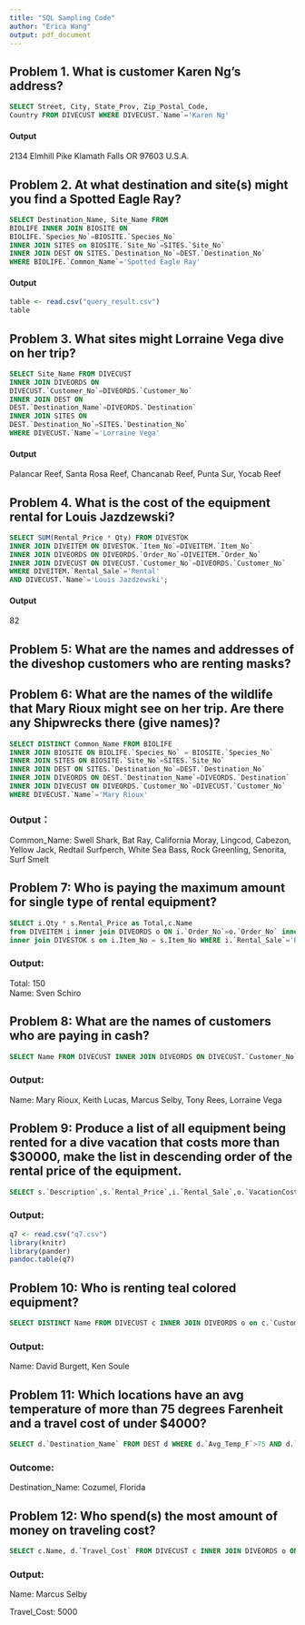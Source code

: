 ```yaml
---
title: "SQL Sampling Code"
author: "Erica Wang"
output: pdf_document
---
```


## Problem 1. What is customer Karen Ng's address?
```sql
SELECT Street, City, State_Prov, Zip_Postal_Code, 
Country FROM DIVECUST WHERE DIVECUST.`Name`='Karen Ng'
```
#### Output
2134 Elmhill Pike	Klamath Falls	OR	97603	U.S.A.

## Problem 2. At what destination and site(s) might you find a Spotted Eagle Ray?
```sql
SELECT Destination_Name, Site_Name FROM 
BIOLIFE INNER JOIN BIOSITE ON 
BIOLIFE.`Species_No`=BIOSITE.`Species_No` 
INNER JOIN SITES on BIOSITE.`Site_No`=SITES.`Site_No` 
INNER JOIN DEST ON SITES.`Destination_No`=DEST.`Destination_No` 
WHERE BIOLIFE.`Common_Name`='Spotted Eagle Ray'
```
#### Output
```r
table <- read.csv("query_result.csv")
table
```


## Problem 3. What sites might Lorraine Vega dive on her trip?
```sql
SELECT Site_Name FROM DIVECUST 
INNER JOIN DIVEORDS ON 
DIVECUST.`Customer_No`=DIVEORDS.`Customer_No` 
INNER JOIN DEST ON 
DEST.`Destination_Name`=DIVEORDS.`Destination` 
INNER JOIN SITES ON 
DEST.`Destination_No`=SITES.`Destination_No` 
WHERE DIVECUST.`Name`='Lorraine Vega'
```
#### Output
Palancar Reef, Santa Rosa Reef, Chancanab Reef, Punta Sur, Yocab Reef

## Problem 4. What is the cost of the equipment rental for Louis Jazdzewski?
```sql
SELECT SUM(Rental_Price * Qty) FROM DIVESTOK 
INNER JOIN DIVEITEM ON DIVESTOK.`Item_No`=DIVEITEM.`Item_No` 
INNER JOIN DIVEORDS ON DIVEORDS.`Order_No`=DIVEITEM.`Order_No` 
INNER JOIN DIVECUST ON DIVECUST.`Customer_No`=DIVEORDS.`Customer_No` 
WHERE DIVEITEM.`Rental_Sale`='Rental' 
AND DIVECUST.`Name`='Louis Jazdzewski';
```
#### Output 

82

## Problem 5: What are the names and addresses of the diveshop customers who are renting masks?


## Problem 6: What are the names of the wildlife that Mary Rioux might see on her trip. Are there any Shipwrecks there (give names)?

```sql
SELECT DISTINCT Common_Name FROM BIOLIFE 
INNER JOIN BIOSITE ON BIOLIFE.`Species_No` = BIOSITE.`Species_No` 
INNER JOIN SITES ON BIOSITE.`Site_No`=SITES.`Site_No` 
INNER JOIN DEST ON SITES.`Destination_No`=DEST.`Destination_No`
INNER JOIN DIVEORDS ON DEST.`Destination_Name`=DIVEORDS.`Destination`
INNER JOIN DIVECUST ON DIVEORDS.`Customer_No`=DIVECUST.`Customer_No`
WHERE DIVECUST.`Name`='Mary Rioux'
```
### Output：
Common_Name: Swell Shark, Bat Ray, California Moray, Lingcod, Cabezon, Yellow Jack, Redtail Surfperch, White Sea Bass, Rock Greenling, Senorita, Surf Smelt

## Problem 7: Who is paying the maximum amount for single type of rental equipment?

```sql
SELECT i.Qty * s.Rental_Price as Total,c.Name
from DIVEITEM i inner join DIVEORDS o ON i.`Order_No`=o.`Order_No` inner join DIVECUST c on c.`Customer_No`=o.`Customer_No`
inner join DIVESTOK s on i.Item_No = s.Item_No WHERE i.`Rental_Sale`='Rental' ORDER BY Total desc LIMIT 1;
```
### Output:
Total: 150   
Name: Sven Schiro


## Problem 8: What are the names of customers who are paying in cash?

```sql
SELECT Name FROM DIVECUST INNER JOIN DIVEORDS ON DIVECUST.`Customer_No`=DIVEORDS.`Customer_No` WHERE DIVEORDS.`PaymentMethod`='Cash'
```

### Output:
Name: Mary Rioux, Keith Lucas, Marcus Selby, Tony Rees, Lorraine Vega

## Problem 9: Produce a list of all equipment being rented for a dive vacation that costs more than $30000, make the list in descending order of the rental price of the equipment.

```sql
SELECT s.`Description`,s.`Rental_Price`,i.`Rental_Sale`,o.`VacationCost` FROM DIVESTOK s INNER JOIN DIVEITEM i ON s.`Item_No`=i.`Item_No` INNER JOIN DIVEORDS o ON i.`Order_No`=o.`Order_No` WHERE i.`Rental_Sale`='Rental' AND o.`VacationCost`>30000 ORDER BY s.`Rental_Price` desc
```

### Output:
```r
q7 <- read.csv("q7.csv")
library(knitr)
library(pander)
pandoc.table(q7)
```

## Problem 10: Who is renting teal colored equipment?

```sql
SELECT DISTINCT Name FROM DIVECUST c INNER JOIN DIVEORDS o on c.`Customer_No`=o.`Customer_No` INNER JOIN DIVEITEM i ON o.`Order_No`=i.`Order_No` INNER JOIN DIVESTOK s on i.`Item_No`=s.`Item_No` WHERE i.`Rental_Sale`='Rental' AND s.`Description` LIKE '%Teal'
```
### Output:
Name: David Burgett, Ken Soule

## Problem 11: Which locations have an avg temperature of more than 75 degrees Farenheit and a travel cost of under $4000?

```sql
SELECT d.`Destination_Name` FROM DEST d WHERE d.`Avg_Temp_F`>75 AND d.`Travel_Cost`<4000 
```

### Outcome:
Destination_Name: Cozumel, Florida


## Problem 12: Who spend(s) the most amount of money on traveling cost?

```sql
SELECT c.Name, d.`Travel_Cost` FROM DIVECUST c INNER JOIN DIVEORDS o ON c.`Customer_No`=o.`Customer_No` INNER JOIN DIVEITEM i ON o.`Order_No`=i.`Order_No` INNER JOIN DIVESTOK s ON i.`Item_No`=s.`Item_No` INNER JOIN DEST d on d.`Destination_Name`=o.`Destination` ORDER BY d.`Travel_Cost` desc LIMIT 1
```
### Output:
Name: Marcus Selby

Travel_Cost: 5000
 